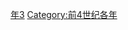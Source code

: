 {{Catnav|頁面分類|历史|歷史時代|年|前4世纪各年}}

{{catmore}}
{{Commons category|333 BC}}

[[Category:前330年代|年3]]
[[Category:前4世纪各年|Category:前4世纪各年]]